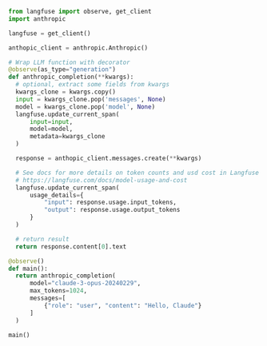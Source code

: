 ```python /@observe(as_type="generation")/ /@observe()/ filename="main.py"
from langfuse import observe, get_client
import anthropic

langfuse = get_client()

anthopic_client = anthropic.Anthropic()

# Wrap LLM function with decorator
@observe(as_type="generation")
def anthropic_completion(**kwargs):
  # optional, extract some fields from kwargs
  kwargs_clone = kwargs.copy()
  input = kwargs_clone.pop('messages', None)
  model = kwargs_clone.pop('model', None)
  langfuse.update_current_span(
      input=input,
      model=model,
      metadata=kwargs_clone
  )

  response = anthopic_client.messages.create(**kwargs)

  # See docs for more details on token counts and usd cost in Langfuse
  # https://langfuse.com/docs/model-usage-and-cost
  langfuse.update_current_span(
      usage_details={
          "input": response.usage.input_tokens,
          "output": response.usage.output_tokens
      }
  )

  # return result
  return response.content[0].text

@observe()
def main():
  return anthropic_completion(
      model="claude-3-opus-20240229",
      max_tokens=1024,
      messages=[
          {"role": "user", "content": "Hello, Claude"}
      ]
  )

main()
```
